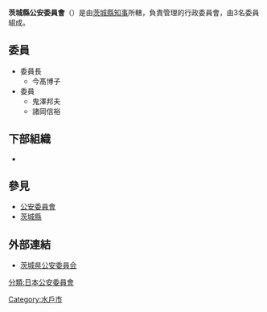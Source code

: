 {{Infobox Govt Agency
  | agency_name     = 茨城縣公安委員會
  | nativename      = {{lang|ja|茨城県公安委員会}}{{ja}}<br>{{lang|ja|いばらきけんこうあんいいんかい}}
  | nativename_r    = Ibaraki Prefectural Public Safety Commission{{en}}
  | jurisdiction    = [[File:Flag_of_Ibaraki_Prefecture.svg|20px]] [[茨城縣|茨城縣]]
  | seal            = 
  | seal_width      = 
  | seal_caption    = 
  | logo            = 
  | logo_width      = 
  | logo_caption    = 
  | formed          = 
  | preceding1      = 
  | preceding2      =
  | dissolved       = 
  | superseding     = 
  | employees       = 3人
  | budget          = 
  | minister1_name  = 
  | minister1_pfo   = 
  | minister2_name  = 
  | minister2_pfo   =
  | chief1_title    = 委員長
  | chief1          = 今高博子
  | chief2_title    = 
  | chief2          = 
  | chief3_title    = 
  | chief3          = 
  | parent_agency   = [[茨城縣知事|茨城縣知事]]
  | child1_agency   = {{link-jp|茨城縣警察|茨城県警察|茨城縣警察}}
  | child2_agency   = 
  | child3_agency   = 
  | child4_agency   = 
  | child5_agency   = 
  | child6_agency   = 
  | child7_agency   = 
  | child8_agency   = 
  | child9_agency   = 
  | keydocument1    = 
  | keydocument2    =
  | picture         = Ibaraki prefectural police headquarters.JPG
  | picture_width   = 250px
  | picture_caption = 茨城縣警察本部廳舍
  | headquarters    = {{JPN}}<br/>[[茨城縣|茨城縣]][[水戶市|水戶市]]笠原町978-6
  | website         = [http://www.pref.ibaraki.jp/kenkei/a08_kouan/ 茨城県公安委員会]
  | footnotes       = 
}}
'''茨城縣公安委員會'''（{{jpn|j=茨城県公安委員会|hg=いばらきけんこうあんいいんかい|rm=Ibarakiken Kō'an-i'inkai}}）是由[[茨城縣知事|茨城縣知事]]所轄，負責管理{{link-jp|茨城縣警察|茨城県警察|茨城縣警察}}的行政委員會，由3名委員組成。

== 委員 ==
*委員長
**今髙博子
*委員
**鬼澤邦夫
**諸岡信裕

== 下部組織 ==
*{{link-jp|茨城縣警察|茨城県警察|茨城縣警察}}

== 參見 ==
*[[公安委員會|公安委員會]]
*[[茨城縣|茨城縣]]

== 外部連結 ==
*[http://www.pref.ibaraki.jp/kenkei/a08_kouan/ 茨城県公安委員会] {{Wayback|url=http://www.pref.ibaraki.jp/kenkei/a08_kouan/ |date=20161026193429 }}
{{日本都道府縣公安委員會}}
[[分類:日本公安委員會|分類:日本公安委員會]]
[[Category:水戶市|Category:水戶市]]
